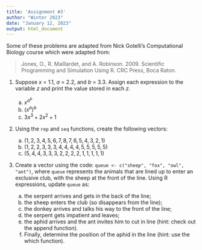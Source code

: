 ```yaml
---
title: 'Assignment #3'
author: "Winter 2023"
date: "January 12, 2023"
output: html_document
---
```


Some of these problems are adapted from Nick Gotelli's Computational Biology course which were adapted from:

> Jones, O., R. Maillardet, and A. Robinson. 2009. Scientific Programming and Simulation Using R. CRC Press, Boca Raton.

1. Suppose *x* = 1.1, *a* = 2.2, and *b* = 3.3. Assign each expression to the variable *z* and print the value stored in each *z*.

    a) $x^{a^b}$
    b) $(x^{a})^b$
    c) $3x^3 + 2x^2 + 1$

2. Using the `rep` and `seq` functions, create the following vectors:

    a) $(1,2,3,4,5,6,7,8,7,6,5,4,3,2,1)$
    b) $(1,2,2,3,3,3,4,4,4,4,5,5,5,5,5)$
    c) $(5,4,4,3,3,3,2,2,2,2,1,1,1,1,1)$ 

3. Create a vector using the code: `queue <- c("sheep", "fox", "owl", "ant")`, where `queue` represents the animals that are lined up to enter an exclusive club, with the sheep at the front of the line. Using R expressions, update `queue` as:

    a) the serpent arrives and gets in the back of the line;
    b) the sheep enters the club (so disappears from the line);
    c) the donkey arrives and talks his way to the front of the line;
    d) the serpent gets impatient and leaves;
    e) the aphid arrives and the ant invites him to cut in line (hint: check out the append function).
    f) Finally, determine the position of the aphid in the line (hint: use the which function).  
